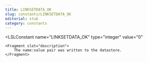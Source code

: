 ```yaml
---
title: LINKSETDATA_OK
slug: constants/LINKSETDATA_OK
editorial: stub
category: constants
---
```


<LSLConstant
	name="LINKSETDATA_OK"
	type="integer"
	value="0"
>
	<Fragment slot="description">
		The name:value pair was written to the datastore.
	</Fragment>
</LSLConstant>
